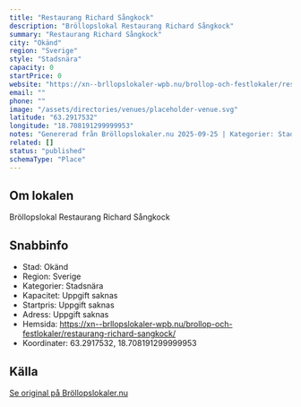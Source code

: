 ```yaml
---
title: "Restaurang Richard Sångkock"
description: "Bröllopslokal Restaurang Richard Sångkock"
summary: "Restaurang Richard Sångkock"
city: "Okänd"
region: "Sverige"
style: "Stadsnära"
capacity: 0
startPrice: 0
website: "https://xn--brllopslokaler-wpb.nu/brollop-och-festlokaler/restaurang-richard-sangkock/"
email: ""
phone: ""
image: "/assets/directories/venues/placeholder-venue.svg"
latitude: "63.2917532"
longitude: "18.708191299999953"
notes: "Genererad från Bröllopslokaler.nu 2025-09-25 | Kategorier: Stadsnära"
related: []
status: "published"
schemaType: "Place"
---
```


## Om lokalen

Bröllopslokal Restaurang Richard Sångkock

## Snabbinfo

- Stad: Okänd
- Region: Sverige
- Kategorier: Stadsnära
- Kapacitet: Uppgift saknas
- Startpris: Uppgift saknas
- Adress: Uppgift saknas
- Hemsida: https://xn--brllopslokaler-wpb.nu/brollop-och-festlokaler/restaurang-richard-sangkock/
- Koordinater: 63.2917532, 18.708191299999953

## Källa

[Se original på Bröllopslokaler.nu](https://xn--brllopslokaler-wpb.nu/brollop-och-festlokaler/restaurang-richard-sangkock/)
